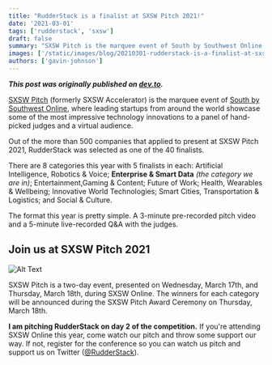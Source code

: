 ```yaml
---
title: "RudderStack is a finalist at SXSW Pitch 2021!"
date: '2021-03-01'
tags: ['rudderstack', 'sxsw']
draft: false
summary: "SXSW Pitch is the marquee event of South by Southwest Online. Out of more than 500 companies that applied to present at SXSW Pitch 2021, RudderStack was selected as one of the 40 finalists."
images: ['/static/images/blog/20210301-rudderstack-is-a-finalist-at-sxsw-pitch-2021/hero.png']
authors: ['gavin-johnson']
---
```


***This post was originally published on [dev.to](https://dev.to/rudderstack/rudderstack-is-a-finalist-at-sxsw-pitch-2021-1i51).***
<br />

[SXSW Pitch](https://www.sxsw.com/awards/sxsw-pitch/) (formerly SXSW Accelerator) is the marquee event of [South by Southwest Online](https://www.sxsw.com/), where leading startups from around the world showcase some of the most impressive technology innovations to a panel of hand-picked judges and a virtual audience.

Out of the more than 500 companies that applied to present at SXSW Pitch 2021, RudderStack was selected as one of the 40 finalists.

There are 8 categories this year with 5 finalists in each:  Artificial Intelligence, Robotics & Voice; **Enterprise & Smart Data** _(the category we are in)_; Entertainment,Gaming & Content; Future of Work; Health, Wearables & Wellbeing; Innovative World Technologies; Smart Cities, Transportation & Logistics; and Social & Culture.

The format this year is pretty simple. A 3-minute pre-recorded pitch video and a 5-minute live-recorded Q&A with the judges.

## Join us at SXSW Pitch 2021
![Alt Text](https://dev-to-uploads.s3.amazonaws.com/uploads/articles/7p8qlgsasi4dx9ignwsm.png)

SXSW Pitch is a two-day event, presented on Wednesday, March 17th, and Thursday, March 18th, during SXSW Online. The winners for each category will be announced during the SXSW Pitch Award Ceremony on Thursday, March 18th.

**I am pitching RudderStack on day 2 of the competition.** If you're attending SXSW Online this year, come watch our pitch and throw some support our way. If not, register for the conference so you can watch us pitch and support us on Twitter ([@RudderStack](https://twitter.com/RudderStack)).
